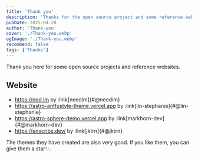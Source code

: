 ```yaml
---
title: 'Thank you'
description: 'Thanks for the open source project and some reference websites'
pubDate: 2025-04-28
author: 'Thank-you'
cover: './Thank-you.webp'
ogImage: './Thank-you.webp'
recommend: false
tags: ['Thanks']
---
```


Thank you here for some open source projects and reference websites.

## Website

- https://ned.im by :link[needim]{#@needim}
- https://astro-antfustyle-theme.vercel.app by :link[lin-stephanie]{#@lin-stephanie}
- https://astro-sphere-demo.vercel.app by :link[markhorn-dev]{#@markhorn-dev}
- https://enscribe.dev/ by :link[jktrn]{#@jktrn}

The themes they have created are also very good. If you like them, you can give them a star✨.
